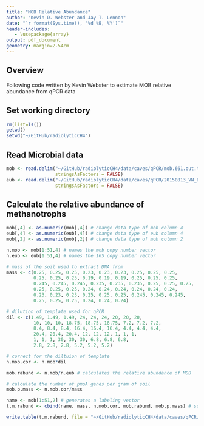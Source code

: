 ```yaml
---
title: "MOB Relative Abundance"
author: "Kevin D. Webster and Jay T. Lennon"
date: "`r format(Sys.time(), '%d %B, %Y')`"
header-includes:
   - \usepackage{array}
output: pdf_document
geometry: margin=2.54cm
---
```


## Overview
Following code written by Kevin Webster to estimate MOB relative abundance from qPCR data

## Set working directory
```r
rm(list=ls())
getwd()
setwd("~/GitHub/radiolyticCH4")
```

## Read Microbial data
```r
mob <- read.delim("~/GitHub/radiolyticCH4/data/caves/qPCR/mob.661.out.txt", sep =" ", 
                  stringsAsFactors = FALSE) 
eub <- read.delim("~/GitHub/radiolyticCH4/data/caves/qPCR/20150813_VN_EUB_qPCR.txt", 
                  stringsAsFactors = FALSE) 
```

## Calculate the relative abundance of methanotrophs
```r
mob[,4] <- as.numeric(mob[,4]) # change data type of mob column 4
eub[,4] <- as.numeric(eub[,4]) # change data type of eub column 4
mob[,2] <- as.numeric(mob[,2]) # change data type of mob column 2

n.mob <- mob[1:51,4] # names the mob copy number vector
n.eub <- eub[1:51,4] # names the 16S copy number vector

# mass of the soil used to extract DNA from
mass <- c(0.25, 0.25, 0.25, 0.23, 0.23, 0.23, 0.25, 0.25, 0.25, 
          0.25, 0.25, 0.25, 0.19, 0.19, 0.19, 0.25, 0.25, 0.25, 
          0.245, 0.245, 0.245, 0.235, 0.235, 0.235, 0.25, 0.25, 0.25, 
          0.25, 0.25, 0.25, 0.24, 0.24, 0.24, 0.24, 0.24, 0.24, 
          0.23, 0.23, 0.23, 0.25, 0.25, 0.25, 0.245, 0.245, 0.245, 
          0.25, 0.25, 0.25, 0.24, 0.24, 0.24) 

# dilution of template used for qPCR
dil <- c(1.49, 1.49, 1.49, 24, 24, 24, 20, 20, 20, 
          10, 10, 10, 18.75, 18.75, 18.75, 7.2, 7.2, 7.2, 
          8.4, 8.4, 8.4, 16.4, 16.4, 16.4, 4.4, 4.4, 4.4, 
          20.4, 20.4, 20.4, 12, 12, 12, 1, 1, 1, 
          1, 1, 1, 30, 30, 30, 6.8, 6.8, 6.8, 
          2.8, 2.8, 2.8, 5.2, 5.2, 5.2)

# correct for the diltuion of template
n.mob.cor <- n.mob*dil

mob.rabund <- n.mob/n.eub # calculates the relative abundance of MOB

# calculate the number of pmoA genes per gram of soil
mob.p.mass <- n.mob.cor/mass 

name <- mob[1:51,2] # generates a labeling vector
t.m.rabund <- cbind(name, mass, n.mob.cor, mob.rabund, mob.p.mass) # summary table

write.table(t.m.rabund, file = "~/GitHub/radiolyticCH4/data/caves/qPCR/mob.rabund.txt")
```

